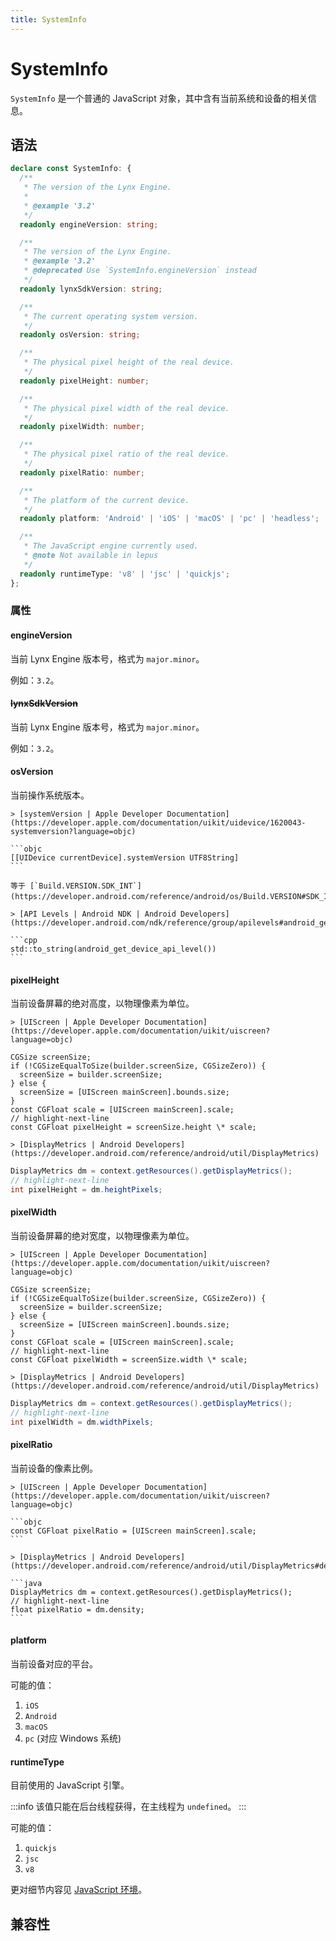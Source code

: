```yaml
---
title: SystemInfo
---
```



# SystemInfo

`SystemInfo` 是一个普通的 JavaScript 对象，其中含有当前系统和设备的相关信息。

## 语法

```ts
declare const SystemInfo: {
  /**
   * The version of the Lynx Engine.
   *
   * @example '3.2'
   */
  readonly engineVersion: string;

  /**
   * The version of the Lynx Engine.
   * @example '3.2'
   * @deprecated Use `SystemInfo.engineVersion` instead
   */
  readonly lynxSdkVersion: string;

  /**
   * The current operating system version.
   */
  readonly osVersion: string;

  /**
   * The physical pixel height of the real device.
   */
  readonly pixelHeight: number;

  /**
   * The physical pixel width of the real device.
   */
  readonly pixelWidth: number;

  /**
   * The physical pixel ratio of the real device.
   */
  readonly pixelRatio: number;

  /**
   * The platform of the current device.
   */
  readonly platform: 'Android' | 'iOS' | 'macOS' | 'pc' | 'headless';

  /**
   * The JavaScript engine currently used.
   * @note Not available in lepus
   */
  readonly runtimeType: 'v8' | 'jsc' | 'quickjs';
};
```

### 属性

#### engineVersion

当前 Lynx Engine 版本号，格式为 `major.minor`。

例如：`3.2`。

#### ~~lynxSdkVersion~~

当前 Lynx Engine 版本号，格式为 `major.minor`。

例如：`3.2`。

#### osVersion

当前操作系统版本。

<Tabs groupId="os">
  <Tab value="ios" label="iOS" default>

    > [systemVersion | Apple Developer Documentation](https://developer.apple.com/documentation/uikit/uidevice/1620043-systemversion?language=objc)

    ```objc
    [[UIDevice currentDevice].systemVersion UTF8String]
    ```

  </Tab>
  <Tab value="android" label="Android">

    等于 [`Build.VERSION.SDK_INT`](https://developer.android.com/reference/android/os/Build.VERSION#SDK_INT)。

    > [API Levels | Android NDK | Android Developers](https://developer.android.com/ndk/reference/group/apilevels#android_get_device_api_level)

    ```cpp
    std::to_string(android_get_device_api_level())
    ```

  </Tab>
</Tabs>

#### pixelHeight

当前设备屏幕的绝对高度，以物理像素为单位。

<Tabs groupId="os">
  <Tab value="ios" label="iOS" default>

    > [UIScreen | Apple Developer Documentation](https://developer.apple.com/documentation/uikit/uiscreen?language=objc)

```objc
CGSize screenSize;
if (!CGSizeEqualToSize(builder.screenSize, CGSizeZero)) {
  screenSize = builder.screenSize;
} else {
  screenSize = [UIScreen mainScreen].bounds.size;
}
const CGFloat scale = [UIScreen mainScreen].scale;
// highlight-next-line
const CGFloat pixelHeight = screenSize.height \* scale;
```

  </Tab>
  <Tab value="android" label="Android">

    > [DisplayMetrics | Android Developers](https://developer.android.com/reference/android/util/DisplayMetrics)

```java
DisplayMetrics dm = context.getResources().getDisplayMetrics();
// highlight-next-line
int pixelHeight = dm.heightPixels;
```

  </Tab>
</Tabs>

#### pixelWidth

当前设备屏幕的绝对宽度，以物理像素为单位。

<Tabs groupId="os">
  <Tab value="ios" label="iOS" default>

    > [UIScreen | Apple Developer Documentation](https://developer.apple.com/documentation/uikit/uiscreen?language=objc)

```objc
CGSize screenSize;
if (!CGSizeEqualToSize(builder.screenSize, CGSizeZero)) {
  screenSize = builder.screenSize;
} else {
  screenSize = [UIScreen mainScreen].bounds.size;
}
const CGFloat scale = [UIScreen mainScreen].scale;
// highlight-next-line
const CGFloat pixelWidth = screenSize.width \* scale;

```

  </Tab>
  <Tab value="android" label="Android">

    > [DisplayMetrics | Android Developers](https://developer.android.com/reference/android/util/DisplayMetrics)

```java
DisplayMetrics dm = context.getResources().getDisplayMetrics();
// highlight-next-line
int pixelWidth = dm.widthPixels;
```

  </Tab>
</Tabs>

#### pixelRatio

当前设备的像素比例。

<Tabs groupId="os">
  <Tab value="ios" label="iOS" default>

    > [UIScreen | Apple Developer Documentation](https://developer.apple.com/documentation/uikit/uiscreen?language=objc)

    ```objc
    const CGFloat pixelRatio = [UIScreen mainScreen].scale;
    ```

  </Tab>
  <Tab value="android" label="Android">

    > [DisplayMetrics | Android Developers](https://developer.android.com/reference/android/util/DisplayMetrics#density)

    ```java
    DisplayMetrics dm = context.getResources().getDisplayMetrics();
    // highlight-next-line
    float pixelRatio = dm.density;
    ```

  </Tab>
</Tabs>

#### platform

当前设备对应的平台。

可能的值：

1. `iOS`
1. `Android`
1. `macOS`
1. `pc` (对应 Windows 系统)

#### runtimeType

目前使用的 JavaScript 引擎。

:::info
该值只能在后台线程获得，在主线程为 `undefined`。
:::

可能的值：

1. `quickjs`
1. `jsc`
1. `v8`

更对细节内容见 [JavaScript 环境](guide/scripting-runtime/index)。

## 兼容性


<LegacyCompatTable metadata="lynx-api/global/SystemInfo" />

